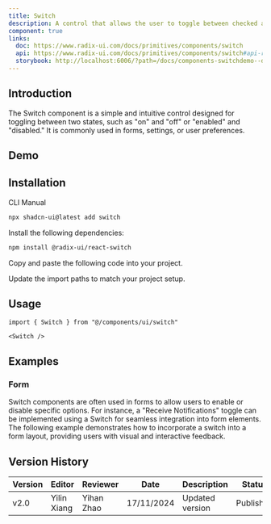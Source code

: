 ```yaml
---
title: Switch
description: A control that allows the user to toggle between checked and not checked.
component: true
links:
  doc: https://www.radix-ui.com/docs/primitives/components/switch
  api: https://www.radix-ui.com/docs/primitives/components/switch#api-reference
  storybook: http://localhost:6006/?path=/docs/components-switchdemo--docs
---
```


## Introduction

The Switch component is a simple and intuitive control designed for toggling between two states, such as "on" and "off" or "enabled" and "disabled." It is commonly used in forms, settings, or user preferences.

## Demo

<ComponentPreview name="switch-demo" description="A switch component." />

## Installation

<Tabs defaultValue="cli">

<TabsList>
  <TabsTrigger value="cli">CLI</TabsTrigger>
  <TabsTrigger value="manual">Manual</TabsTrigger>
</TabsList>
<TabsContent value="cli">

```bash
npx shadcn-ui@latest add switch
```

</TabsContent>

<TabsContent value="manual">

<Steps>

<Step>Install the following dependencies:</Step>

```bash
npm install @radix-ui/react-switch
```

<Step>Copy and paste the following code into your project.</Step>

<ComponentSource name="switch" />

<Step>Update the import paths to match your project setup.</Step>

</Steps>

</TabsContent>

</Tabs>

## Usage

```tsx
import { Switch } from "@/components/ui/switch"
```

```tsx
<Switch />
```

## Examples

### Form

Switch components are often used in forms to allow users to enable or disable specific options. For instance, a "Receive Notifications" toggle can be implemented using a Switch for seamless integration into form elements. The following example demonstrates how to incorporate a switch into a form layout, providing users with visual and interactive feedback.

<ComponentPreview name="switch-form" />

## Version History

| Version | Editor      | Reviewer   | Date       | Description     | Status    |
| ------- | ----------- | ---------- | ---------- | --------------- | --------- |
| v2.0    | Yilin Xiang | Yihan Zhao | 17/11/2024 | Updated version | Published |
